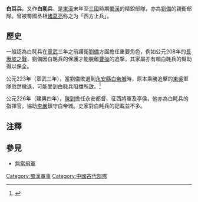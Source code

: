 '''白耳兵'''，又作'''白毦兵'''，是[[東漢|東漢]]末年至[[三國|三國]]時期[[蜀漢|蜀漢]]的精銳部隊，亦為[[劉備|劉備]]的親衛部隊。曾被蜀國丞相[[诸葛亮|诸葛亮]]称之为「西方上兵」{{noteTag|資料來自清朝[[張澍|張澍]]《諸葛亮集》第一卷〈[[s:與兄瑾書|與兄瑾論白帝兵書]]〉：「兄嫌白帝兵非精練，到所督則先主帳下白眊，西方上兵也。嫌其少也，當復部分江州兵以廣益之。」。有關陳述又可見於《[[太平御覽|太平御覽]]》卷三百四十一。}}。

== 歷史 ==
一般認為白毦兵在[[章武|章武]]三年之前護衛[[劉備|劉備]]方面擔任重要角色，例如公元208年的[[長坂坡之戰|長坂坡之戰]]，劉備因白毦兵的保護才能脫離[[曹操|曹操]]的追撃，其家屬亦有賴白毦兵的幫助得以保全。

公元223年（章武三年），當劉備敗退到[[永安縣|永安縣]][[白帝城|白帝城]]時，原本乘勝追擊的[[東吳|東吳]]軍隊忽然撤退，可能受到白毦兵阻擋所致。<ref>{{web reference|URL=http://history.people.com.cn/BIG5/n1/2016/0525/c372327-28378709.html|title=劉黎平〈白毦兵：三國時期神秘的蜀漢特種部隊〉|work=廣州日報|date=2016-05-25|access-date=2017-10-05|archive-date=2017-10-05|archive-url=https://web.archive.org/web/20171005203013/http://history.people.com.cn/BIG5/n1/2016/0525/c372327-28378709.html|dead-url=no}}</ref>

公元226年（建興四年），[[陳到|陳到]]擔任永安都督、征西將軍及亭侯{{noteTag|見盧弼《三國志集解》（1982年由[[中華書局|中華書局]]出版）：「四年，永安都護李嚴還督江州，城巴。以征西將軍汝南陳到督永安，封亭侯。」。}}，他亦為白眊兵的指揮官，協助[[李嚴_(蜀漢)|李嚴]]鎮守白帝城{{noteTag|資料來自西晉[[陳壽|陳壽]]《三國志》第四十卷蜀書十〈[[s:三國志/卷40|蜀書十 劉彭廖李劉魏楊傳]]〉：「嚴當知後事，移屯江州，留護軍陳到駐永安，皆統屬嚴。」}}。史家對白眊兵的記載並不多。

==注釋==
{{noteFoot}}

== 參見 ==
*[[無當飛軍|無當飛軍]]
{{reflist}}

[[Category:蜀漢軍事|Category:蜀漢軍事]]
[[Category:中國古代部隊|Category:中國古代部隊]]